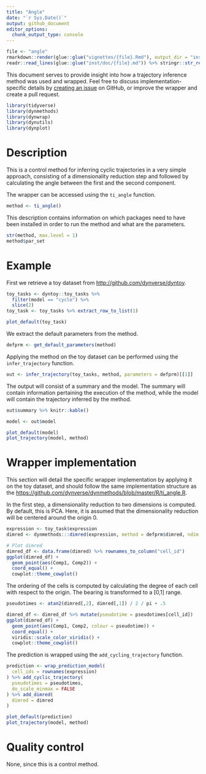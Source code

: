 ```yaml
---
title: "Angle"
date: "`r Sys.Date()`"
output: github_document
editor_options: 
  chunk_output_type: console
---
```


```r
file <- "angle"
rmarkdown::render(glue::glue("vignettes/{file}.Rmd"), output_dir = "inst/doc/")
readr::read_lines(glue::glue("inst/doc/{file}.md")) %>% stringr::str_replace_all(paste0(rprojroot::find_rstudio_root_file(), "/inst/doc/"), "") %>% readr::write_lines(glue::glue("inst/doc/{file}.md"))
```

This document serves to provide insight into how a trajectory inference method was used and wrapped. 
Feel free to discuss implementation-specific details by [creating an issue](https://github.com/dynverse/dynmethods/issues) on GitHub,
or improve the wrapper and create a pull request.


```r
library(tidyverse)
library(dynmethods)
library(dynwrap)
library(dynutils)
library(dynplot)
```

# Description
This is a control method for inferring cyclic trajectories in a very simple approach,
consisting of a dimensionality reduction step and followed by calculating the angle
between the first and the second component.

The wrapper can be accessed using the `ti_angle` function.
```r
method <- ti_angle()
```

This description contains information on which packages need to have been installed in order to run 
the method and what are the parameters.

```r
str(method, max.level = 1)
method$par_set
```

# Example
First we retrieve a toy dataset from [http://github.com/dynverse/dyntoy](dyntoy).
```r
toy_tasks <- dyntoy::toy_tasks %>% 
  filter(model == "cycle") %>% 
  slice(2)
toy_task <- toy_tasks %>% extract_row_to_list(1)

plot_default(toy_task)
```

We extract the default parameters from the method.
```r
defprm <- get_default_parameters(method)
```

Applying the method on the toy dataset can be performed using the `infer_trajectory` function.
```r
out <- infer_trajectory(toy_tasks, method, parameters = defprm)[[1]]
```

The output will consist of a summary and the model. The summary will contain information 
pertaining the execution of the method, while the model will contain the trajectory inferred
by the method.

```r
out$summary %>% knitr::kable()

model <- out$model 

plot_default(model)
plot_trajectory(model, method)
```

# Wrapper implementation
This section will detail the specific wrapper implementation by applying it on the toy dataset, 
and should follow the same implementation structure as the [https://github.com/dynverse/dynmethods/blob/master/R/ti_angle.R](source code).

In the first step, a dimensionality reduction to two dimensions is computed. By default, this is PCA. 
Here, it is assumed that the dimensionality reduction will be centered around the origin 0.

```r
expression <- toy_task$expression
dimred <- dynmethods:::dimred(expression, method = defprm$dimred, ndim = 2)

# Plot dimred
dimred_df <- data.frame(dimred) %>% rownames_to_column("cell_id")
ggplot(dimred_df) + 
  geom_point(aes(Comp1, Comp2)) + 
  coord_equal() +
  cowplot::theme_cowplot()

```

The ordering of the cells is computed by calculating the degree of each cell with respect to the origin. The bearing is transformed to a [0,1] range.

```r
pseudotimes <- atan2(dimred[,2], dimred[,1]) / 2 / pi + .5

dimred_df <- dimred_df %>% mutate(pseudotime = pseudotimes[cell_id])
ggplot(dimred_df) +
  geom_point(aes(Comp1, Comp2, colour = pseudotime)) +
  coord_equal() + 
  viridis::scale_color_viridis() +
  cowplot::theme_cowplot()
```

The prediction is wrapped using the `add_cycling_trajectory` function. 
```r
prediction <- wrap_prediction_model(
  cell_ids = rownames(expression)
) %>% add_cyclic_trajectory(
  pseudotimes = pseudotimes,
  do_scale_minmax = FALSE
) %>% add_dimred(
  dimred = dimred
)

plot_default(prediction)
plot_trajectory(model, method)
```

# Quality control
None, since this is a control method.
